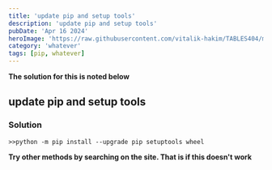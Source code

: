 ```yaml
---
title: 'update pip and setup tools'
description: 'update pip and setup tools'
pubDate: 'Apr 16 2024'
heroImage: 'https://raw.githubusercontent.com/vitalik-hakim/TABLES404/main/error_b/misc.png'
category: 'whatever'
tags: [pip, whatever]
---
```


**The solution for this is noted below**

## update pip and setup tools

### Solution

```whatever
>>python -m pip install --upgrade pip setuptools wheel
```

**Try other methods by searching on the site. That is if this doesn't work**
